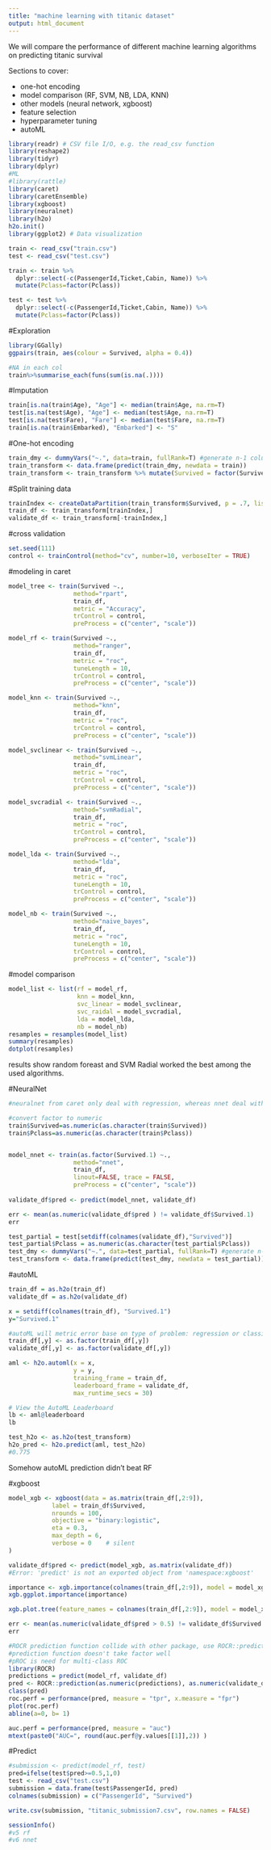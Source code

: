 ```yaml
---
title: "machine learning with titanic dataset"
output: html_document
---
```


We will compare the performance of different machine learning algorithms on predicting titanic survival

Sections to cover:

 * one-hot encoding
 * model comparison (RF, SVM, NB, LDA, KNN)
 * other models (neural network, xgboost)
 * feature selection
 * hyperparameter tuning
 * autoML
 

```r
library(readr) # CSV file I/O, e.g. the read_csv function
library(reshape2)
library(tidyr)
library(dplyr)
#ML
#library(rattle)
library(caret) 
library(caretEnsemble)
library(xgboost)
library(neuralnet)
library(h2o)
h2o.init()
library(ggplot2) # Data visualization
```

```r
train <- read_csv("train.csv")
test <- read_csv("test.csv")

train <- train %>% 
  dplyr::select(-c(PassengerId,Ticket,Cabin, Name)) %>% 
  mutate(Pclass=factor(Pclass))

test <- test %>% 
  dplyr::select(-c(PassengerId,Ticket,Cabin, Name)) %>% 
  mutate(Pclass=factor(Pclass))
```


#Exploration

```r
library(GGally)
ggpairs(train, aes(colour = Survived, alpha = 0.4))
```

```r
#NA in each col
train%>%summarise_each(funs(sum(is.na(.))))
```

#Imputation
```r
train[is.na(train$Age), "Age"] <- median(train$Age, na.rm=T)
test[is.na(test$Age), "Age"] <- median(test$Age, na.rm=T)
test[is.na(test$Fare), "Fare"] <- median(test$Fare, na.rm=T)
train[is.na(train$Embarked), "Embarked"] <- "S"
```

#One-hot encoding
```r

train_dmy <- dummyVars("~.", data=train, fullRank=T) #generate n-1 columns
train_transform <- data.frame(predict(train_dmy, newdata = train))
train_transform <- train_transform %>% mutate(Survived = factor(Survived))
```

#Split training data
```r
trainIndex <- createDataPartition(train_transform$Survived, p = .7, list = FALSE)
train_df <- train_transform[trainIndex,]
validate_df <- train_transform[-trainIndex,]
```

#cross validation
```r
set.seed(111)
control <- trainControl(method="cv", number=10, verboseIter = TRUE)
```

#modeling in caret
```r

model_tree <- train(Survived ~.,
                  method="rpart",
                  train_df,
                  metric = "Accuracy",
                  trControl = control,
                  preProcess = c("center", "scale"))

model_rf <- train(Survived ~.,  
                  method="ranger",
                  train_df, 
                  metric = "roc",
                  tuneLength = 10,
                  trControl = control,
                  preProcess = c("center", "scale"))

model_knn <- train(Survived ~.,  
                  method="knn",
                  train_df, 
                  metric = "roc",
                  trControl = control,
                  preProcess = c("center", "scale"))

model_svclinear <- train(Survived ~.,  
                  method="svmLinear",
                  train_df, 
                  metric = "roc",
                  trControl = control,
                  preProcess = c("center", "scale"))

model_svcradial <- train(Survived ~.,  
                  method="svmRadial",
                  train_df, 
                  metric = "roc",
                  trControl = control,
                  preProcess = c("center", "scale"))

model_lda <- train(Survived ~.,  
                  method="lda",
                  train_df, 
                  metric = "roc",
                  tuneLength = 10,
                  trControl = control,
                  preProcess = c("center", "scale"))

model_nb <- train(Survived ~.,  
                  method="naive_bayes",
                  train_df, 
                  metric = "roc",
                  tuneLength = 10,
                  trControl = control,
                  preProcess = c("center", "scale"))
```

#model comparison
```r
model_list <- list(rf = model_rf, 
                   knn = model_knn,
                   svc_linear = model_svclinear,
                   svc_raidal = model_svcradial, 
                   lda = model_lda,
                   nb = model_nb)
resamples = resamples(model_list)
summary(resamples)
dotplot(resamples)
```
results show random foreast and SVM Radial worked the best among the used algorithms.




#NeuralNet
```r
#neuralnet from caret only deal with regression, whereas nnet deal with classification

#convert factor to numeric
train$Survived=as.numeric(as.character(train$Survived))
train$Pclass=as.numeric(as.character(train$Pclass))


model_nnet <- train(as.factor(Survived.1) ~.,  
                  method="nnet",
                  train_df, 
                  linout=FALSE, trace = FALSE,
                  preProcess = c("center", "scale"))
  
validate_df$pred <- predict(model_nnet, validate_df)
```

```r
err <- mean(as.numeric(validate_df$pred ) != validate_df$Survived.1)
err
```

```r
test_partial = test[setdiff(colnames(validate_df),"Survived")]
test_partial$Pclass = as.numeric(as.character(test_partial$Pclass))
test_dmy <- dummyVars("~.", data=test_partial, fullRank=T) #generate n-1
test_transform <- data.frame(predict(test_dmy, newdata = test_partial))

```



#autoML
```r
train_df = as.h2o(train_df)
validate_df = as.h2o(validate_df) 

x = setdiff(colnames(train_df), "Survived.1")
y="Survived.1"

#autoML will metric error base on type of problem: regression or classification
train_df[,y] <- as.factor(train_df[,y])
validate_df[,y] <- as.factor(validate_df[,y])

aml <- h2o.automl(x = x, 
                  y = y,
                  training_frame = train_df,
                  leaderboard_frame = validate_df,
                  max_runtime_secs = 30)

# View the AutoML Leaderboard
lb <- aml@leaderboard
lb

```
```r
test_h2o <- as.h2o(test_transform)
h2o_pred <- h2o.predict(aml, test_h2o)
#0.775
```
Somehow autoML prediction didn't beat RF


#xgboost

```r
model_xgb <- xgboost(data = as.matrix(train_df[,2:9]), 
            label = train_df$Survived,
            nrounds = 100,
            objective = "binary:logistic",
            eta = 0.3,
            max_depth = 6,
            verbose = 0    # silent
)

validate_df$pred <- predict(model_xgb, as.matrix(validate_df))
#Error: 'predict' is not an exported object from 'namespace:xgboost'
```

```r
importance <- xgb.importance(colnames(train_df[,2:9]), model = model_xgb)
xgb.ggplot.importance(importance)
```
```r
xgb.plot.tree(feature_names = colnames(train_df[,2:9]), model = model_xgb, n_first_tree = 2)
```


```r
err <- mean(as.numeric(validate_df$pred > 0.5) != validate_df$Survived.1)
err
```

```r
#ROCR prediction function collide with other package, use ROCR::prediction
#prediction function doesn't take factor well
#pROC is need for multi-class ROC
library(ROCR)
predictions = predict(model_rf, validate_df)
pred <- ROCR::prediction(as.numeric(predictions), as.numeric(validate_df$Survived))
class(pred)
roc.perf = performance(pred, measure = "tpr", x.measure = "fpr")
plot(roc.perf)
abline(a=0, b= 1)

auc.perf = performance(pred, measure = "auc")
mtext(paste0("AUC=", round(auc.perf@y.values[[1]],2)) )

```

#Predict

```r
#submission <- predict(model_rf, test)
pred=ifelse(test$pred>=0.5,1,0)
test <- read_csv("test.csv")
submission = data.frame(test$PassengerId, pred)
colnames(submission) = c("PassengerId", "Survived")

write.csv(submission, "titanic_submission7.csv", row.names = FALSE)
```


```r
sessionInfo()
#v5 rf
#v6 nnet
```

